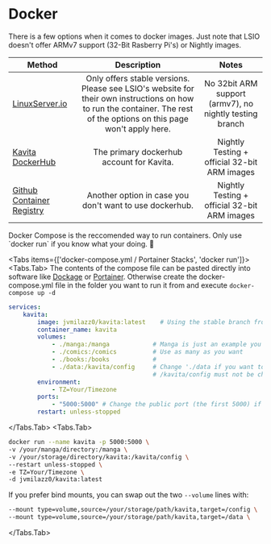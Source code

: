 
# Docker

There is a few options when it comes to docker images. Just note that LSIO doesn't offer ARMv7 support (32-Bit Rasberry Pi's) or Nightly images. 

| Method                          |                                Description                                  | Notes                                                                      | 
| ------------------------------- | :-------------------------------------------------------------------------: | :-------------------------------------------------------------------------:| 
| [LinuxServer.io](https://hub.docker.com/r/linuxserver/kavita)                  |           Only offers stable versions. Please see LSIO's website for their own instructions on how to run the container. The rest of the options on this page won't apply here.|  No 32bit ARM support (armv7), no nightly testing branch |
| [Kavita DockerHub](https://hub.docker.com/r/jvmilazz0/kavita)                | The primary dockerhub account for Kavita.  | Nightly Testing + official 32-bit ARM images |
| [Github Container Registry](https://github.com/kareadita/Kavita/pkgs/container/kavita) |    Another option in case you don't want to use dockerhub.      | Nightly Testing + official 32-bit ARM images | 

<Callout type="info">
	Docker Compose is the reccomended way to run containers. Only use `docker run` if you know what your doing. 💪
</Callout>

<Tabs items={['docker-compose.yml / Portainer Stacks', 'docker run']}>
  <Tabs.Tab>
  The contents of the compose file can be pasted directly into software like [Dockage](https://github.com/louislam/dockge) or [Portainer](https://www.portainer.io/). Otherwise create the docker-compose.yml file in the folder you want to run it from and execute `docker-compose up -d`

```yaml
services:
    kavita:
        image: jvmilazz0/kavita:latest    # Using the stable branch from the offical dockerhub repo.
        container_name: kavita
        volumes:
            - ./manga:/manga            # Manga is just an example you can have the name you want. See the following
            - ./comics:/comics          # Use as many as you want
            - ./books:/books            #
            - ./data:/kavita/config     # Change './data if you want to have the config files in a different place.
                                        # /kavita/config must not be changed
        environment:
            - TZ=Your/Timezone
        ports:
            - "5000:5000" # Change the public port (the first 5000) if you have conflicts with other services
        restart: unless-stopped
```
  </Tabs.Tab>
  <Tabs.Tab>
```bash
docker run --name kavita -p 5000:5000 \
-v /your/manga/directory:/manga \
-v /your/storage/directory/kavita:/kavita/config \
--restart unless-stopped \
-e TZ=Your/Timezone \
-d jvmilazz0/kavita:latest
```

If you prefer bind mounts, you can swap out the two `--volume` lines with:

```bash
--mount type=volume,source=/your/storage/path/kavita,target=/config \
--mount type=volume,source=/your/storage/path/kavita,target=/data \
```
  </Tabs.Tab>
</Tabs>